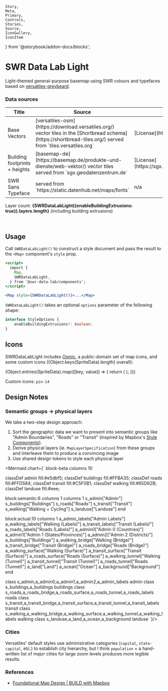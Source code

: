 	Story,
	Meta,
	Primary,
	Controls,
	Stories,
	Source,
	IconGallery,
	IconItem
} from '@storybook/addon-docs/blocks';



<Meta of={MapStyleStories} />

# SWR Data Lab Light

Light-themed general-purpose basemap using SWR colours and typefaces based on
[versatiles-greybeard](https://github.com/versatiles-org/versatiles-style).

### Data sources

<table>
	<thead>
		<tr>
			<th>Title</th>
			<th>Source</th>
			<th>License</th>
		</tr>
	</thead>
	<tr>
		<td>Base Vectors</td>
		<td>[versatiles-osm](https://download.versatiles.org/) vector tiles in the [Shortbread schema](https://shortbread-tiles.org/) served from `tiles.versatiles.org`</td>
    <td>[License](https://docs.versatiles.org/basics/tilesets.html#license--attribution)</td>
    </tr>
    <tr>
    	<td>Building footprints + heights</td>
    	<td>[basemap-de](https://basemap.de/produkte-und-dienste/web-vektor/) vector tiles served from `sgx.geodatenzentrum.de`</td>
    	<td>[License](https://sgx.geodatenzentrum.de/web_public/gdz/lizenz/deu/Nutzungsbedingungen_basemapde.pdf)</td>
    </tr>
    <tr>
    	<td>SWR Sans Typeface</td>
    	<td>served from `https://static.datenhub.net/maps/fonts`</td>
    	<td>n/a</td>
    </tr>

</table>

Layer count: **{SWRDataLabLight({enableBuildingExtrusions: true}).layers.length}** (including building extrusions)

<Story of={MapStyleStories.BadenBadenZ15} />

<br />

## Usage

Call `SWRDataLabLight()` to construct a style document and pass the result to the `<Map>` component's `style` prop.

```jsx
<script>
  import {
    Map,
    SWRDataLabLight,
  } from '@swr-data-lab/components';
</script>

<Map style={SWRDataLabLight()}>...</Map>
```

`SWRDataLabLight()` takes an optional `options` parameter of the following shape:

```ts
interface StyleOptions {
	enableBuildingExtrusions?: boolean;
}
```

## Icons

SWRDataLabLight includes [Osmic](https://github.com/gmgeo/osmic), a public-domain set of map icons, and some custom icons ({Object.keys(SpriteData).length} overall):

<IconGallery>
	{Object.entries(SpriteData).map(([key, value]) => {
		return (
			<IconItem name={key}>
				<SpriteImage
					data={SpriteData}
					width={value.width}
					height={value.height}
					x={value.x}
					y={value.y}
				/>
			</IconItem>
		);
	})}
</IconGallery>

Custom icons: `pin-14`

## Design Notes

### Semantic groups -> physical layers

We take a two-step design approach:

1. Sort the geographic data we want to present into semantic groups like "Admin Boundaries", "Roads" or "Transit" (inspired by Mapbox's [Style Components](https://docs.mapbox.com/studio-manual/guides/components/)).
2. Derive physical layers (ie. `MapLayerSpecification`) from these groups and interleave them to produce a convincing image
3. Use shared design tokens to style each physical layer

<Mermaid chart={`
block-beta
columns 10

classDef admin fill:#e5dbf5;
classDef buildings fill:#FFBA35;
classDef roads fill:#FFD584;
classDef transit fill:#C5F0B1;
classDef walking fill:#65D62B;
classDef landuse fill:#eee;

block:semantic:6
columns 1
columns 1
s_admin["Admin"]
s_buildings["Buildings"]
s_roads["Roads"]
s_transit["Transit"]
s_walking["Walking + Cycling"]
s_landuse["Landuse"]
end

block:actual:10
columns 1
a_admin_labels["Admin Labels"]
a_walking_labels["Walking (Labels)"]
a_transit_labels["Transit (Labels)"]
a_roads_labels["Roads (Labels)"]
a_admin0["Admin 0 (Countries)"]
a_admin1["Admin 1 (States/Provinces)"]
a_admin2["Admin 2 (Districts)"]
a_buildings["Buildings"]
a_walking_bridge["Walking (Bridge)"]
a_transit_bridge["Transit (Bridge)"]
a_roads_bridge["Roads (Bridge)"]
a_walking_surface["Walking (Surface)"]
a_transit_surface["Transit (Surface)"]
a_roads_surface["Roads (Surface)"]
a_walking_tunnel["Walking (Tunnel)"]
a_transit_tunnel["Transit (Tunnel)"]
a_roads_tunnel["Roads (Tunnel)"]
a_land["Land"]
a_ocean["Ocean"]
a_background["Background"]
end

class s_admin,a_admin0,a_admin1,a_admin2,a_admin_labels admin
class s_buildings,a_buildings buildings
class s_roads,a_roads_bridge,a_roads_surface,a_roads_tunnel,a_roads_labels roads
class s_transit,a_transit_bridge,a_transit_surface,a_transit_tunnel,a_transit_labels transit
class s_walking,a_walking_bridge,a_walking_surface,a_walking_tunnel,a_walking_labels walking
class s_landuse,a_land,a_ocean,a_background landuse
`}/>

### Cities

Versatiles' default styles use administrative categories (`capital`, `state-capital`, etc.) to establish city hierarchy, but I think `population` + a hand-written list of major cities for large zoom levels produces more legible results.

### References

- [Foundational Map Design | BUILD with Mapbox ](https://www.youtube.com/watch?v=QDfj9oGVZmE)
